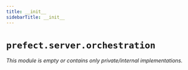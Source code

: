```yaml
---
title: __init__
sidebarTitle: __init__
---
```


# `prefect.server.orchestration`

*This module is empty or contains only private/internal implementations.*
